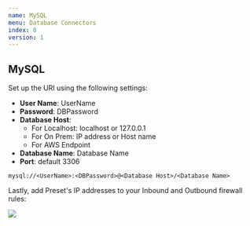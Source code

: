 ```yaml
---
name: MySQL
menu: Database Connectors 
index: 8
version: 1
---
```


MySQL
-------------


Set up the URI using the following settings:

* **User Name**: UserName
* **Password**: DBPassword
* **Database Host**:
    * For Localhost: localhost or 127.0.0.1   
    * For On Prem: IP address or Host name
    * For AWS Endpoint   
* **Database Name**: Database Name
* **Port**: default 3306

```
mysql://<UserName>:<DBPassword>@<Database Host>/<Database Name>
```

Lastly, add Preset's IP addresses to your Inbound and Outbound firewall rules:


<img src="/static/images/ip-address-example.png" />
